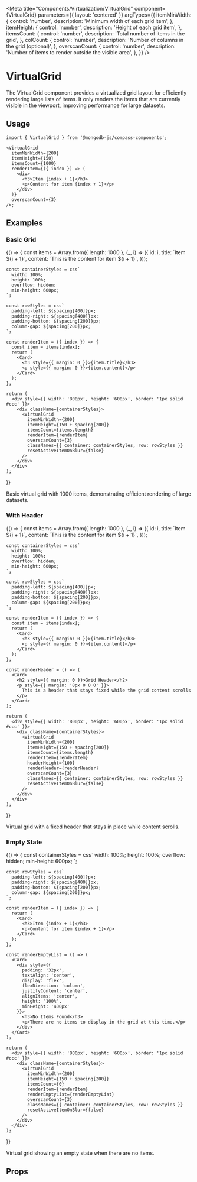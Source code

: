 
<Meta
  title="Components/Virtualization/VirtualGrid"
  component={VirtualGrid}
  parameters={{ layout: 'centered' }}
  argTypes={{
    itemMinWidth: {
      control: 'number',
      description: 'Minimum width of each grid item',
    },
    itemHeight: {
      control: 'number',
      description: 'Height of each grid item',
    },
    itemsCount: {
      control: 'number',
      description: 'Total number of items in the grid',
    },
    colCount: {
      control: 'number',
      description: 'Number of columns in the grid (optional)',
    },
    overscanCount: {
      control: 'number',
      description: 'Number of items to render outside the visible area',
    },
  }}
/>

# VirtualGrid

The VirtualGrid component provides a virtualized grid layout for efficiently rendering large lists of items. It only renders the items that are currently visible in the viewport, improving performance for large datasets.

## Usage

```tsx
import { VirtualGrid } from '@mongodb-js/compass-components';

<VirtualGrid
  itemMinWidth={200}
  itemHeight={150}
  itemsCount={1000}
  renderItem={({ index }) => (
    <div>
      <h3>Item {index + 1}</h3>
      <p>Content for item {index + 1}</p>
    </div>
  )}
  overscanCount={3}
/>;
```

## Examples

### Basic Grid

<Story name="Basic">
  {() => {
    const items = Array.from({ length: 1000 }, (_, i) => ({
      id: i,
      title: `Item ${i + 1}`,
      content: `This is the content for item ${i + 1}`,
    }));

    const containerStyles = css`
      width: 100%;
      height: 100%;
      overflow: hidden;
      min-height: 600px;
    `;

    const rowStyles = css`
      padding-left: ${spacing[400]}px;
      padding-right: ${spacing[400]}px;
      padding-bottom: ${spacing[200]}px;
      column-gap: ${spacing[200]}px;
    `;

    const renderItem = ({ index }) => {
      const item = items[index];
      return (
        <Card>
          <h3 style={{ margin: 0 }}>{item.title}</h3>
          <p style={{ margin: 0 }}>{item.content}</p>
        </Card>
      );
    };

    return (
      <div style={{ width: '800px', height: '600px', border: '1px solid #ccc' }}>
        <div className={containerStyles}>
          <VirtualGrid
            itemMinWidth={200}
            itemHeight={150 + spacing[200]}
            itemsCount={items.length}
            renderItem={renderItem}
            overscanCount={3}
            classNames={{ container: containerStyles, row: rowStyles }}
            resetActiveItemOnBlur={false}
          />
        </div>
      </div>
    );

}}

</Story>

Basic virtual grid with 1000 items, demonstrating efficient rendering of large datasets.

### With Header

<Story name="WithHeader">
  {() => {
    const items = Array.from({ length: 1000 }, (_, i) => ({
      id: i,
      title: `Item ${i + 1}`,
      content: `This is the content for item ${i + 1}`,
    }));

    const containerStyles = css`
      width: 100%;
      height: 100%;
      overflow: hidden;
      min-height: 600px;
    `;

    const rowStyles = css`
      padding-left: ${spacing[400]}px;
      padding-right: ${spacing[400]}px;
      padding-bottom: ${spacing[200]}px;
      column-gap: ${spacing[200]}px;
    `;

    const renderItem = ({ index }) => {
      const item = items[index];
      return (
        <Card>
          <h3 style={{ margin: 0 }}>{item.title}</h3>
          <p style={{ margin: 0 }}>{item.content}</p>
        </Card>
      );
    };

    const renderHeader = () => (
      <Card>
        <h2 style={{ margin: 0 }}>Grid Header</h2>
        <p style={{ margin: '8px 0 0 0' }}>
          This is a header that stays fixed while the grid content scrolls
        </p>
      </Card>
    );

    return (
      <div style={{ width: '800px', height: '600px', border: '1px solid #ccc' }}>
        <div className={containerStyles}>
          <VirtualGrid
            itemMinWidth={200}
            itemHeight={150 + spacing[200]}
            itemsCount={items.length}
            renderItem={renderItem}
            headerHeight={100}
            renderHeader={renderHeader}
            overscanCount={3}
            classNames={{ container: containerStyles, row: rowStyles }}
            resetActiveItemOnBlur={false}
          />
        </div>
      </div>
    );

}}

</Story>

Virtual grid with a fixed header that stays in place while content scrolls.

### Empty State

<Story name="EmptyState">
  {() => {
    const containerStyles = css`
      width: 100%;
      height: 100%;
      overflow: hidden;
      min-height: 600px;
    `;

    const rowStyles = css`
      padding-left: ${spacing[400]}px;
      padding-right: ${spacing[400]}px;
      padding-bottom: ${spacing[200]}px;
      column-gap: ${spacing[200]}px;
    `;

    const renderItem = ({ index }) => {
      return (
        <Card>
          <h3>Item {index + 1}</h3>
          <p>Content for item {index + 1}</p>
        </Card>
      );
    };

    const renderEmptyList = () => (
      <Card>
        <div style={{
          padding: '32px',
          textAlign: 'center',
          display: 'flex',
          flexDirection: 'column',
          justifyContent: 'center',
          alignItems: 'center',
          height: '100%',
          minHeight: '400px'
        }}>
          <h3>No Items Found</h3>
          <p>There are no items to display in the grid at this time.</p>
        </div>
      </Card>
    );

    return (
      <div style={{ width: '800px', height: '600px', border: '1px solid #ccc' }}>
        <div className={containerStyles}>
          <VirtualGrid
            itemMinWidth={200}
            itemHeight={150 + spacing[200]}
            itemsCount={0}
            renderItem={renderItem}
            renderEmptyList={renderEmptyList}
            overscanCount={3}
            classNames={{ container: containerStyles, row: rowStyles }}
            resetActiveItemOnBlur={false}
          />
        </div>
      </div>
    );

}}

</Story>

Virtual grid showing an empty state when there are no items.

## Props

<Controls />
